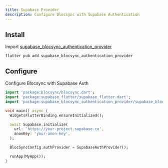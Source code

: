 ```yaml
---
title: Supabase Provider
description: Configure Blocsync with Supabase Authentication
---
```


## Install

Import
[supabase_blocsync_authentication_provider](https://pub.dev/packages/supabase_blocsync_authentication_provider)

```base
flutter pub add supabase_blocsync_authentication_provider
```

## Configure

Configure Blocsync with Supabase Auth

```dart
import 'package:blocsync/blocsync.dart';
import 'package:supabase_flutter/supabase_flutter.dart';
import 'package:supabase_blocsync_authentication_provider/supabase_blocsync_authentication_provider.dart';

void main() async {
  WidgetsFlutterBinding.ensureInitialized();

  await Supabase.initialize(
    url: 'https://your-project.supabase.co',
    anonKey: 'your-anon-key',
  );

  BlocSyncConfig.authProvider = SupabaseAuthProvider();

  runApp(MyApp());
}
```
